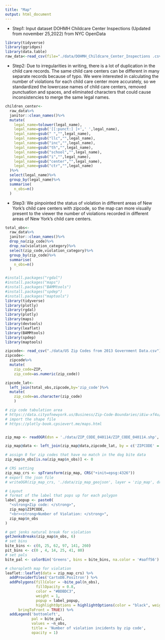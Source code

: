 ```yaml
---
title: "Map"
output: html_document
---
```



- Step1: Input dataset DOHMH Childcare Center Inspections (Updated from november 25,2022) from NYC OpenData 
```r
library(tidyverse)
library(ggridges)
library(data.table)
raw_data<-read_csv(file="./data/DOHMH_Childcare_Center_Inspections .csv")
```

- Step2: Due to irregularities in writing, there is a lot of duplication in the child care records. The same child care centers can be different in many separate records because of typo. We were interested in calculating the number of violations for each child care center more accurately, so we standardized the lowercase names of child care centers, removed punctuation and spaces, and eliminated characters that could cause inconsistencies to merge the same legal names. 
```r
children_center<-
  raw_data%>%
  janitor::clean_names()%>%
  mutate(
    legal_name=tolower(legal_name),
    legal_name=gsub('[[:punct:] ]+',' ',legal_name),
    legal_name=gsub(" ","",legal_name),
    legal_name=gsub("llc","",legal_name),
    legal_name=gsub("inc","",legal_name),
    legal_name=gsub("th","",legal_name),
    legal_name=gsub("school","",legal_name),
    legal_name=gsub("i","",legal_name),
    legal_name=gsub("center","",legal_name),
    legal_name=gsub("ctr","",legal_name)
  )%>%
  select(legal_name)%>%
  group_by(legal_name)%>%
  summarise(
    n_obs=n()
  )
```


- Step3: We pinpointed the status of violation in different areas of New York's child care centers with zipcode, so the map can more visually present to the viewer the number of violations recorded in different areas of New York's child care centers.

```r
total_obs<-
  raw_data%>%
  janitor::clean_names()%>%
  drop_na(zip_code)%>%
  drop_na(violation_category)%>%
  select(zip_code,violation_category)%>%
  group_by(zip_code)%>%
  summarise(
    n_obs=n()
  )
```


```r
#install.packages("rgdal")
#install.packages("maps")
#install.packages("BAMMtools")
#install.packages("spdep")
#install.packages("maptools")
library(tidyverse)
library(plotly)
library(rgdal)
library(plotly)
library(maps)
library(devtools)
library(leaflet)
library(BAMMtools)
library(spdep)
library(maptools)

zipcode<- read_csv("./data/US Zip Codes from 2013 Government Data.csv")
zipcode<-
  zipcode%>%
  mutate(
    zip_code=ZIP,
    zip_code=as.numeric(zip_code))

zipcode_lat<-
  left_join(total_obs,zipcode,by='zip_code')%>%
  mutate(
    zip_code=as.character(zip_code)
    )

# zip code tabulation area
# https://data.cityofnewyork.us/Business/Zip-Code-Boundaries/i8iw-xf4u/data
# import the shape file
# https://plotly-book.cpsievert.me/maps.html


zip_map <- readOGR(dsn = './data/ZIP_CODE_040114/ZIP_CODE_040114.shp', encoding = "UTF-8")

zip_map@data <- left_join(zip_map@data,zipcode_lat, by = c('ZIPCODE' = 'zip_code'))

# assign 0 for zip codes that have no match in the dog bite data
zip_map$n_obs[is.na(zip_map$n_obs)] <- 0

# CRS setting
zip_map_crs <- spTransform(zip_map, CRS("+init=epsg:4326"))
# export the json file
# writeOGR(zip_map_crs, './data/zip_map_geojson', layer = 'zip_map', driver = 'GeoJSON')

# Layout 
# format of the label that pops up for each polygon
label_popup <- paste0(
  "<strong>Zip code: </strong>",
  zip_map$ZIPCODE,
  "<br><strong>Number of Violation: </strong>",
  zip_map$n_obs
)
```


```r
# get jenks natural break for violation
getJenksBreaks(zip_map$n_obs, 6)
# set bins
bite_bins <- c(0, 25, 62, 97, 141, 260)
pit_bins <- c(0 , 4, 14, 25, 41, 80)
# set pals
bite_pal <- colorBin('Greens', bins = bite_bins, na.color = '#aaff56')
```


```r
# choropleth map for violation
leaflet::leaflet(data = zip_map_crs) %>% 
  addProviderTiles('CartoDB.Positron') %>% 
  addPolygons(fillColor = ~bite_pal(n_obs),
              fillOpacity = 0.8,
              color = "#BDBDC3",
              weight = 1,
              popup = label_popup,
              highlightOptions = highlightOptions(color = "black", weight = 2,
      bringToFront = TRUE)) %>% 
  addLegend('bottomleft',
            pal = bite_pal,
            values = ~n_obs,
            title = 'Number of violation incidents by zip code',
            opacity = 1)
```
